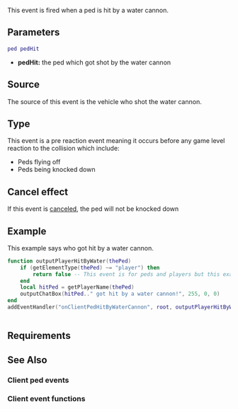 
{{Client event}}
This event is fired when a ped is hit by a water cannon.
{{Note|This event is only triggered for peds that are streamed in}}
==Parameters==
<syntaxhighlight lang="lua">
ped pedHit
</syntaxhighlight>
*'''pedHit:''' the ped which got shot by the water cannon

==Source==
The source of this event is the vehicle who shot the water cannon.

==Type==
This event is a pre reaction event meaning it occurs before any game level reaction to the collision which include:
* Peds flying off
* Peds being knocked down

==Cancel effect==
If this event is [[/Event_system#Canceling.md|canceled]], the ped will not be knocked down

==Example==
<section class="client" name="Client" show="true">
This example says who got hit by a water cannon.
<syntaxhighlight lang="lua">
function outputPlayerHitByWater(thePed)
	if (getElementType(thePed) ~= "player") then
		return false -- This event is for peds and players but this example only wants players
	end
	local hitPed = getPlayerName(thePed)
	outputChatBox(hitPed.." got hit by a water cannon!", 255, 0, 0)
end
addEventHandler("onClientPedHitByWaterCannon", root, outputPlayerHitByWater)
 
</syntaxhighlight>
</section>

==Requirements==
{{Requirements|n/a|1.3.0-9.03931|}}

==See Also==
===Client ped events===
{{Client_ped_events}}
===Client event functions===
{{Client_event_functions}}